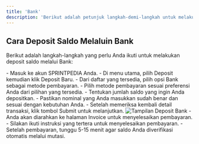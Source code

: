 ```yaml
---
title: 'Bank'
description: 'Berikut adalah petunjuk langkah-demi-langkah untuk melakukan deposit saldo melalui Bank di Sprintpedia.'
---
```


## Cara Deposit Saldo Melaluin Bank
Berikut adalah langkah-langkah yang perlu Anda ikuti untuk melakukan deposit saldo melalui Bank:

<Steps>
    <Step title="Login ke Akun Sprintpedia">
        - Masuk ke akun <Tooltip tip="SMM Panel Indonesia">SPRINTPEDIA</Tooltip> Anda.
        - Di menu utama, pilih Deposit kemudian klik Deposit Baru.
    </Step>
    <Step title="Pilih Jenis Pembayaran">
        - Dari daftar yang tersedia, pilih opsi Bank sebagai metode pembayaran.
    </Step>
    <Step title="Pilih Metode Pembayaran">
        - Pilih metode pembayaran sesuai preferensi Anda dari pilihan yang tersedia.
    </Step>
    <Step title="Masukkan Jumlah Deposit">
        - Tentukan jumlah saldo yang ingin Anda depositkan.
        - Pastikan nominal yang Anda masukkan sudah benar dan sesuai dengan kebutuhan Anda.
    </Step>
    <Step title="Konfirmasi Transaksi">
        - Setelah memeriksa kembali detail transaksi, klik tombol Submit untuk melanjutkan.
        <Frame>
        <img src="/images/deposit-bank.png" alt="Tampilan Deposit Bank" />
        </Frame>
    </Step>
    <Step title="Proses Invoice">
        - Anda akan diarahkan ke halaman Invoice untuk menyelesaikan pembayaran.
        - Silakan ikuti instruksi yang tertera untuk menyelesaikan pembayaran.
        - Setelah pembayaran, tunggu 5-15 menit agar saldo Anda diverifikasi otomatis melalui mutasi.
    </Step>
</Steps>
